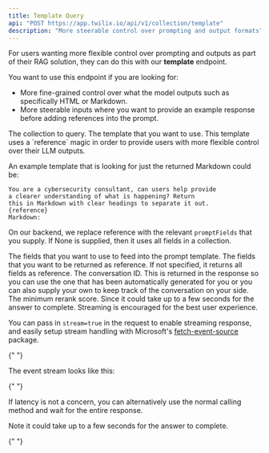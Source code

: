 ```yaml
---
title: Template Query
api: "POST https://app.twilix.io/api/v1/collection/template"
description: "More steerable control over prompting and output formats"
---
```


For users wanting more flexible control over prompting and outputs as part of their 
RAG solution, they can do this with our **template** endpoint.

You want to use this endpoint if you are looking for: 
  - More fine-grained control over what the model outputs such as specifically HTML or Markdown.
  - More steerable inputs where you want to provide an example response before adding references
into the prompt.

<ParamField body="collection" type="string" required>
  The collection to query.
</ParamField>
<ParamField body="userInput" type="string" required>
  The template that you want to use. This template uses a `reference` magic in order to provide 
  users with more flexible control over their LLM outputs. 
  
  An example template that is looking for just the returned Markdown could be:
  ```
You are a cybersecurity consultant, can users help provide
a clearer understanding of what is happening? Return 
this in Markdown with clear headings to separate it out.
{reference}
Markdown:
  ```
  
  On our backend, we replace reference with the relevant `promptFields` that you supply. If None
  is supplied, then it uses all fields in a collection.
  
</ParamField>
<ParamField body="promptFields" type="array">
  The fields that you want to use to feed into the prompt template.
</ParamField>
<ParamField body="fields" type="array">
  The fields that you want to be returned as reference. If not specified, it
  returns all fields as reference.
</ParamField>
<ParamField body="conversationID" type="string">
  The conversation ID. This is returned in the response so you can use the one
  that has been automatically generated for you or you can also supply your own
  to keep track of the conversation on your side.
</ParamField>
<ParamField body="minimumScore" type="float">
  The minimum rerank score.
</ParamField>
<Snippet file="param-limit.mdx" />
<Snippet file="param-include-moderation.mdx" />
<Snippet file="param-stream.mdx" />
<Snippet file="header-application-type.mdx" />

<Accordion title="JavaScript Streaming Example">
  Since it could take up to a few seconds for the answer to complete. Streaming
  is encouraged for the best user experience.

You can pass in `stream=true` in the request to enable streaming response, and
easily setup stream handling
with Microsoft's
[fetch-event-source](https://www.npmjs.com/package/@microsoft/fetch-event-source)
package.

{" "}

<Snippet file="react-streaming-example-copilot.mdx" />

The event stream looks like this:

{" "}

<Snippet file="sample-event-stream.mdx" />

</Accordion>

<Accordion title="JavaScript No Streaming Example">
If latency is not a concern, you can alternatively use the normal calling method and wait for the entire response.

Note it could take up to a few seconds for the answer to complete.

{" "}

<Snippet file="react-normal-example-copilot.mdx" />

</Accordion>
